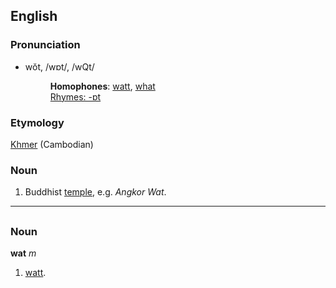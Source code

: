 ==English==
===Pronunciation===
*wŏt, /wɒt/, /wQt/
*:'''Homophones''': [[watt]], [[what]]
*:[[Rhymes:English:-ɒt|Rhymes: -ɒt]]

===Etymology===
[[Khmer]] (Cambodian)

===Noun===
#Buddhist [[temple]], e.g. ''Angkor Wat''.

----

=={{pl}}==
===Noun===
'''wat''' ''m''

# [[watt]].